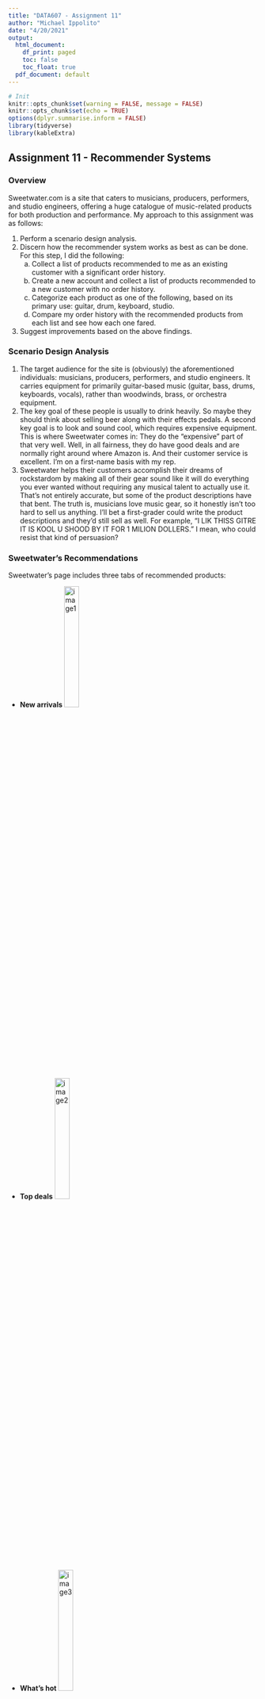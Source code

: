 ```yaml
---
title: "DATA607 - Assignment 11"
author: "Michael Ippolito"
date: "4/20/2021"
output:
  html_document:
    df_print: paged
    toc: false
    toc_float: true
  pdf_document: default
---
```


```r

# Init
knitr::opts_chunk$set(warning = FALSE, message = FALSE)
knitr::opts_chunk$set(echo = TRUE)
options(dplyr.summarise.inform = FALSE)
library(tidyverse)
library(kableExtra)

```

## Assignment 11 - Recommender Systems {.tabset}

### Overview

Sweetwater.com is a site that caters to musicians, producers, performers, and studio engineers, offering a huge catalogue of music-related products for both production and performance. My approach to this assignment was as follows:

1. Perform a scenario design analysis.
2. Discern how the recommender system works as best as can be done. For this step, I did the following:
    a. Collect a list of products recommended to me as an existing customer with a significant order history.
    b. Create a new account and collect a list of products recommended to a new customer with no order history.
    c. Categorize each product as one of the following, based on its primary use: guitar, drum, keyboard, studio.
    d. Compare my order history with the recommended products from each list and see how each one fared.
3. Suggest improvements based on the above findings.

### Scenario Design Analysis

1. The target audience for the site is (obviously) the aforementioned individuals: musicians, producers, performers, and studio engineers. It carries equipment for primarily guitar-based music (guitar, bass, drums, keyboards, vocals), rather than woodwinds, brass, or orchestra equipment.
2. The key goal of these people is usually to drink heavily. So maybe they should think about selling beer along with their effects pedals. A second key goal is to look and sound cool, which requires expensive equipment. This is where Sweetwater comes in: They do the "expensive" part of that very well. Well, in all fairness, they do have good deals and are normally right around where Amazon is. And their customer service is excellent. I'm on a first-name basis with my rep.
3. Sweetwater helps their customers accomplish their dreams of rockstardom by making all of their gear sound like it will do everything you ever wanted without requiring any musical talent to actually use it. That's not entirely accurate, but some of the product descriptions have that bent. The truth is, musicians love music gear, so it honestly isn't too hard to sell us anything. I'll bet a first-grader could write the product descriptions and they'd still sell as well. For example, "I LIK THISS GITRE IT IS KOOL U SHOOD BY IT FOR 1 MILION DOLLERS." I mean, who could resist that kind of persuasion?

### Sweetwater's Recommendations

Sweetwater's page includes three tabs of recommended products:

* **New arrivals**    ![image1](sweetwater-existing-newarr1.png){width=25%} \
\
* **Top deals**       ![image2](sweetwater-existing-deals1.png){width=25%}  \
\
* **What's hot**      ![image3](sweetwater-existing-hot1.png){width=25%}    \

### Data Collection

This code reads in some text files that I scraped from my purchase history and from the sweetwater.com web site, both for my own account (with an order history) and for a fresh account I just created.

```r

# Read tsv of purchases
purch <- read.delim("sweetwater_purchases.txt", header = F)
purch <- purch %>% rename(item = V1, category = V5) %>%
  select(item, category)

# Create data frame for customer recommendations
recommend <- data.frame(matrix(vector(), 0, 4), stringsAsFactors=F)

# Read tsv's of existing customer recommended items.
# Items will be in six files:
# 1. Existing customer - new arrivals
# 2. Existing customer - top deals
# 3. Existing customer - what's hot
# 4. New customer - new arrivals
# 5. New customer - top deals
# 6. New customer - what's hot
recommend <- read.delim("sweetwater_existing_newarr.txt", header = F)
recommend <- recommend %>%
  rename(item = V1, category = V2) %>%
  mutate(page = "new arrivals", customer = "existing")
tmp <- read.delim("sweetwater_existing_deals.txt", header = F)
tmp <- tmp %>%
  rename(item = V1, category = V2) %>%
  mutate(page = "top deals", customer = "existing")
recommend <- bind_rows(recommend, tmp)
tmp <- read.delim("sweetwater_existing_hot.txt", header = F)
tmp <- tmp %>%
  rename(item = V1, category = V2) %>%
  mutate(page = "what's hot", customer = "existing")
recommend <- bind_rows(recommend, tmp)
tmp <- read.delim("sweetwater_new_newarr.txt", header = F)
tmp <- tmp %>%
  rename(item = V1, category = V2) %>%
  mutate(page = "new arrivals", customer = "new")
recommend <- bind_rows(recommend, tmp)
tmp <- read.delim("sweetwater_new_deals.txt", header = F)
tmp <- tmp %>%
  rename(item = V1, category = V2) %>%
  mutate(page = "top deals", customer = "new")
recommend <- bind_rows(recommend, tmp)
tmp <- read.delim("sweetwater_new_hot.txt", header = F)
tmp <- tmp %>%
  rename(item = V1, category = V2) %>%
  mutate(page = "what's hot", customer = "new")
recommend <- bind_rows(recommend, tmp)
recommend <- recommend %>%
  arrange(customer, page, category, item)

# Display tables
kable(purch, caption = 
  "<i><font color=#000000><b>Table 1.</b> Purchase history.</font></i>") %>% 
  kable_styling(latex_options = "striped")
kable(recommend, caption = 
  "<i><font color=#000000><b>Table 1.</b> Recommended products.</font></i>") %>% 
  kable_styling(latex_options = "striped")

```

### Recommender System Analysis

```r

# Purchase history summary
tmp_purch <- purch %>% group_by(category) %>%
  summarise(count = n()) %>%
  mutate(type = "purchased")

# Recommended products summary
tmp_existing <- recommend %>%
  filter(customer == "existing") %>%
  group_by(category) %>%
  summarize(count = n()) %>%
  mutate(type = "recommended")

# Merge together for plot
merged_existing <- tmp_purch %>%
  bind_rows(tmp_existing)

# Plot existing customer recommendations
merged_existing %>% ggplot() +
  geom_bar(aes(x = category, y = count, fill = type), stat = "identity", position = "dodge", width = 0.5) +
  ggtitle("Existing customer - recommended products vs. order history")

# Recommended products summary
tmp_new <- recommend %>%
  filter(customer == "new") %>%
  group_by(category) %>%
  summarize(count = n()) %>%
  mutate(type = "recommended")

# Merge together for plot
merged_new <- tmp_purch %>%
  bind_rows(tmp_new)

# Plot existing customer recommendations
merged_new %>% ggplot() +
  geom_bar(aes(x = category, y = count, fill = type), stat = "identity", position = "dodge", width = 0.5) +
  ggtitle("New customer - recommended products vs. order history")

```

Based on the above analysis, it doesn't appear that Sweetwater's recommender system is related to order history at all. A few alternate ideas came to mind.

* **Frequently bought together**

I spot-checked a few items I bought to see if any of those items were frequently bought together with any of the recommended items, but this also didn't prove to be the case.

* **Random?**

It doesn't appear to be random; otherwise a new customer would be equally likely to be recommended the same products as I was.

* **Inventory dump**

Because there was some overlap with new customers, my guess is that at least some of the recommendations were based on inventory they're trying to unload.

* **Similar cost**

I also thought it might be by amount spent, but the total I've spent on studio gear far outweighs anything in the other categories (I'm not including the amounts in the table, because I was mortified at how much I've blown on gear over the past few years).

* **Clustering/collaborative filtering**

My best guess is that they use some kind of poorly implemented clustering or collaborative filtering system, and I happen to be situated next to a customer who likes crappy gear (or I happen to have been assigned to the "crappy gear cluster"). Or maybe it's trying to give me a subtle hint that I like crappy gear.

* **Buggy code?**

The fact that they didn't recommend a single product from the drum, keyboard, or studio category--and that all recommended products were from the guitar category--tells me that maybe there is a glitch in their code that may require the attention of a data scientist.

Any way I looked at it, it wasn't obvious to me how they were recommending products -- other than "poorly."

### Recommendation

Because it was difficult to discern which recommender system they use, one recommendation would be to at least select a few products related to order history, possibly switching to a search-based system that uses item category from the customer's order history.

An additional recommendation would be to place recommendation on a single page, have fewer of them, and not require a user to scroll as much to view them. I think a user is typically pretty lazy when it comes to looking for things; if it doesn't jump out at him, I'd bet the chances he'd click on something drop exponentially.
